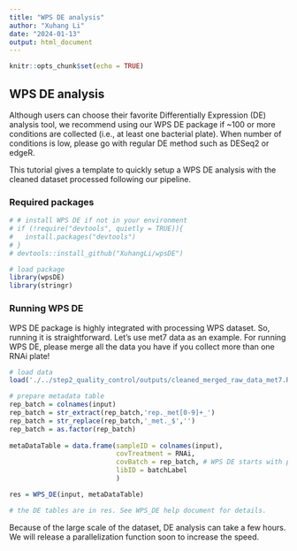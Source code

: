 ```yaml
---
title: "WPS DE analysis"
author: "Xuhang Li"
date: "2024-01-13"
output: html_document
---
```


```r
knitr::opts_chunk$set(echo = TRUE)
```

## WPS DE analysis

Although users can choose their favorite Differentially Expression (DE) analysis tool, we recommend using our WPS DE package if ~100 or more conditions are collected (i.e., at least one bacterial plate). When number of conditions is low, please go with regular DE method such as DESeq2 or edgeR. 

This tutorial gives a template to quickly setup a WPS DE analysis with the cleaned dataset processed following our pipeline. 

### Required packages

```r

# # install WPS DE if not in your environment
# if (!require("devtools", quietly = TRUE)){
#   install.packages("devtools")
# }
# devtools::install_github("XuhangLi/wpsDE")

# load package
library(wpsDE)
library(stringr)
```

### Running WPS DE

WPS DE package is highly integrated with processing WPS dataset. So, running it is straightforward. Let's use met7 data as an example. For running WPS DE, please merge all the data you have if you collect more than one RNAi plate!

```r
# load data
load('./../step2_quality_control/outputs/cleaned_merged_raw_data_met7.Rdata')

# prepare metadata table
rep_batch = colnames(input)
rep_batch = str_extract(rep_batch,'rep._met[0-9]+_')
rep_batch = str_replace(rep_batch,'_met._$','')
rep_batch = as.factor(rep_batch)
      
metaDataTable = data.frame(sampleID = colnames(input),
                           covTreatment = RNAi,
                           covBatch = rep_batch, # WPS DE starts with per-library DE, so the actual                                                     bacth covariates are replicate batches!
                           libID = batchLabel
                           )

res = WPS_DE(input, metaDataTable)

# the DE tables are in res. See WPS_DE help document for details.

```
Because of the large scale of the dataset, DE analysis can take a few hours. We will release a parallelization function soon to increase the speed.

